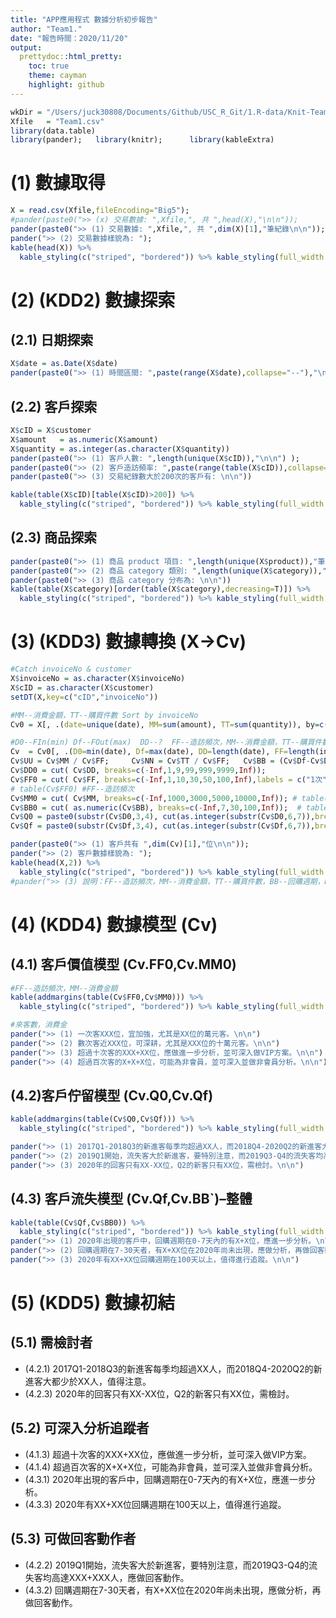 ```yaml
---
title: "APP應用程式 數據分析初步報告"
author: "Team1."
date: "報告時間：2020/11/20"
output: 
  prettydoc::html_pretty:
    toc: true
    theme: cayman
    highlight: github
---
```

```r
wkDir = "/Users/juck30808/Documents/Github/USC_R_Git/1.R-data/Knit-Teamwork/";   setwd(wkDir);
Xfile   = "Team1.csv"
library(data.table)
library(pander);   library(knitr);      library(kableExtra)
```

# (1) 數據取得

```r
X = read.csv(Xfile,fileEncoding="Big5"); 
#pander(paste0(">> (x) 交易數據: ",Xfile,", 共 ",head(X),"\n\n"));  
pander(paste0(">> (1) 交易數據: ",Xfile,", 共 ",dim(X)[1],"筆紀錄\n\n"));    #84008 row (not include header)
pander(">> (2) 交易數據樣貌為: "); 
kable(head(X)) %>%
  kable_styling(c("striped", "bordered")) %>% kable_styling(full_width = F) %>% column_spec(1, bold = T)
```

# (2) (KDD2) 數據探索

## (2.1) 日期探索 

```r
X$date = as.Date(X$date)
pander(paste0(">> (1) 時間區間: ",paste(range(X$date),collapse="--"),"\n\n"));   #datetime的範圍(range)
```

## (2.2) 客戶探索

```r
X$cID = X$customer
X$amount   = as.numeric(X$amount)
X$quantity = as.integer(as.character(X$quantity))
pander(paste0(">> (1) 客戶人數: ",length(unique(X$cID)),"\n\n") );   
pander(paste0(">> (2) 客戶造訪頻率: ",paste(range(table(X$cID)),collapse="--"),"\n\n")) 
pander(paste0(">> (3) 交易紀錄數大於200次的客戶有: \n\n")) 

kable(table(X$cID)[table(X$cID)>200]) %>%
  kable_styling(c("striped", "bordered")) %>% kable_styling(full_width = F) %>% column_spec(1, bold = T)
```

## (2.3) 商品探索

```r
pander(paste0(">> (1) 商品 product 項目: ",length(unique(X$product)),"筆\n\n") );  
pander(paste0(">> (2) 商品 category 類別: ",length(unique(X$category)),"筆\n\n") ); 
pander(paste0(">> (3) 商品 category 分布為: \n\n")) 
kable(table(X$category)[order(table(X$category),decreasing=T)]) %>%
  kable_styling(c("striped", "bordered")) %>% kable_styling(full_width = F) %>% column_spec(1, bold = T)
```

# (3) (KDD3) 數據轉換 (X->Cv)

```r
#Catch invoiceNo & customer
X$invoiceNo = as.character(X$invoiceNo)
X$cID = as.character(X$customer)
setDT(X,key=c("cID","invoiceNo"))

#MM--消費金額，TT--購買件數 Sort by invoiceNo
Cv0 = X[, .(date=unique(date), MM=sum(amount), TT=sum(quantity)), by=c("cID","invoiceNo") ]; 

#D0--FIn(min) Df--FOut(max)  DD--?  FF--造訪頻次，MM--消費金額，TT--購買件數 sort by cID.
Cv  = Cv0[, .(D0=min(date), Df=max(date), DD=length(date), FF=length(invoiceNo), MM=sum(MM), TT=sum(TT)), by=cID]
Cv$UU = Cv$MM / Cv$FF;     Cv$NN = Cv$TT / Cv$FF;   Cv$BB = (Cv$Df-Cv$D0)/Cv$DD
Cv$DD0 = cut( Cv$DD, breaks=c(-Inf,1,9,99,999,9999,Inf));  
Cv$FF0 = cut( Cv$FF, breaks=c(-Inf,1,10,30,50,100,Inf),labels = c("1次","10次","30次","50次","100次","More"));  
# table(Cv$FF0) #FF--造訪頻次
Cv$MM0 = cut( Cv$MM, breaks=c(-Inf,1000,3000,5000,10000,Inf)); # table(Cv$MM0) #MM--消費金額
Cv$BB0 = cut( as.numeric(Cv$BB), breaks=c(-Inf,7,30,100,Inf));  # table(Cv$BB0) #BB--回購週期
Cv$Q0 = paste0(substr(Cv$D0,3,4), cut(as.integer(substr(Cv$D0,6,7)),breaks=c(0,3,6,9,12),labels=c("Q1","Q2","Q3","Q4")))
Cv$Qf = paste0(substr(Cv$Df,3,4), cut(as.integer(substr(Cv$Df,6,7)),breaks=c(0,3,6,9,12),labels=c("Q1","Q2","Q3","Q4")))

pander(paste0(">> (1) 客戶共有 ",dim(Cv)[1],"位\n\n"));
pander(">> (2) 客戶數據樣貌為: ");
kable(head(X,2)) %>%
  kable_styling(c("striped", "bordered")) %>% kable_styling(full_width = F) %>% column_spec(1, bold = T)
#pander(">> (3) 說明：FF--造訪頻次，MM--消費金額，TT--購買件數，BB--回購週期，D0--首次來店日，Df--最近來店日")
```

# (4) (KDD4) 數據模型 (Cv)

## (4.1) 客戶價值模型 (Cv.FF0,Cv.MM0)
```r
#FF--造訪頻次，MM--消費金額
kable(addmargins(table(Cv$FF0,Cv$MM0))) %>%  
  kable_styling(c("striped", "bordered")) %>% kable_styling(full_width = F) %>% column_spec(1, bold = T)

#來客數，消費金
pander(">> (1) 一次客XXX位，宜加強，尤其是XX位的萬元客。\n\n")
pander(">> (2) 數次客近XXX位，可深耕，尤其是XXX位的十萬元客。\n\n")
pander(">> (3) 超過十次客的XXX+XX位，應做進一步分析，並可深入做VIP方案。\n\n")
pander(">> (4) 超過百次客的X+X+X位，可能為非會員，並可深入並做非會員分析。\n\n")
```

## (4.2)客戶佇留模型 (Cv.Q0,Cv.Qf)
```r
kable(addmargins(table(Cv$Q0,Cv$Qf))) %>%
  kable_styling(c("striped", "bordered")) %>% kable_styling(full_width = F) %>% column_spec(1, bold = T)

pander(">> (1) 2017Q1-2018Q3的新進客每季均超過XX人，而2018Q4-2020Q2的新進客大都少於XX人，值得注意。\n\n")
pander(">> (2) 2019Q1開始，流失客大於新進客，要特別注意，而2019Q3-Q4的流失客均高達XXX+XXX人，應做回客動作。\n\n")
pander(">> (3) 2020年的回客只有XX-XX位，Q2的新客只有XX位，需檢討。\n\n")
```

## (4.3) 客戶流失模型 (Cv.Qf,Cv.BB`)--整體
```r
kable(table(Cv$Qf,Cv$BB0)) %>%
  kable_styling(c("striped", "bordered")) %>% kable_styling(full_width = F) %>% column_spec(1, bold = T)
pander(">> (1) 2020年出現的客戶中，回購週期在0-7天內的有X+X位，應進一步分析。\n\n")
pander(">> (2) 回購週期在7-30天者，有X+XX位在2020年尚未出現，應做分析，再做回客動作。\n\n")
pander(">> (3) 2020年有XX+XX位回購週期在100天以上，值得進行追蹤。\n\n")
```

# (5) (KDD5) 數據初結

## (5.1) 需檢討者
* (4.2.1) 2017Q1-2018Q3的新進客每季均超過XX人，而2018Q4-2020Q2的新進客大都少於XX人，值得注意。
* (4.2.3) 2020年的回客只有XX-XX位，Q2的新客只有XX位，需檢討。

## (5.2) 可深入分析追蹤者
* (4.1.3) 超過十次客的XXX+XX位，應做進一步分析，並可深入做VIP方案。
* (4.1.4) 超過百次客的X+X+X位，可能為非會員，並可深入並做非會員分析。
* (4.3.1) 2020年出現的客戶中，回購週期在0-7天內的有X+X位，應進一步分析。
* (4.3.3) 2020年有XX+XX位回購週期在100天以上，值得進行追蹤。

## (5.3) 可做回客動作者
* (4.2.2) 2019Q1開始，流失客大於新進客，要特別注意，而2019Q3-Q4的流失客均高達XXX+XXX人，應做回客動作。
* (4.3.2) 回購週期在7-30天者，有X+XX位在2020年尚未出現，應做分析，再做回客動作。

